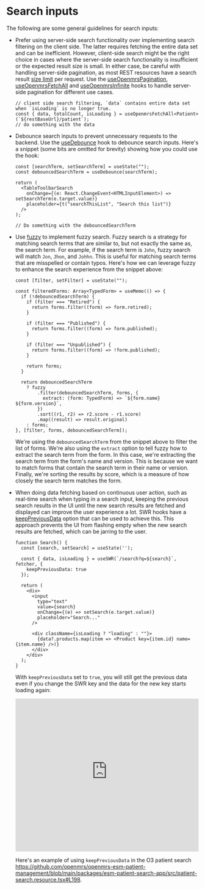 # Search inputs

The following are some general guidelines for search inputs:

- Prefer using server-side search functionality over implementing search filtering on the client side. The latter requires fetching the entire data set and can be inefficient. However, client-side search might be the right choice in cases where the server-side search functionality is insufficient or the expected result size is small. In either case, be careful with handling server-side pagination, as most REST resources have a search result [size limit](https://openmrs.atlassian.net/wiki/spaces/docs/pages/25469882/REST+Module) per request. Use the [useOpenmrsPagination](https://github.com/openmrs/openmrs-esm-core/blob/main/packages/framework/esm-react-utils/src/useOpenmrsPagination.ts), [useOpenmrsFetchAll](https://github.com/openmrs/openmrs-esm-core/blob/main/packages/framework/esm-react-utils/src/useOpenmrsFetchAll.ts) and [useOpenmrsInfinite](https://github.com/openmrs/openmrs-esm-core/blob/main/packages/framework/esm-react-utils/src/useOpenmrsInfinite.ts) hooks to handle server-side pagination for different use cases.

  ```tsx
  // client side search filtering, `data` contains entire data set when `isLoading` is no longer true.
  const { data, totalCount, isLoading } = useOpenmrsFetchAll<Patient>(`${restBaseUrl}/patient`);
  // do something with the data
  ```

- Debounce search inputs to prevent unnecessary requests to the backend. Use the [useDebounce](https://github.com/openmrs/openmrs-esm-core/blob/2396ab96a37bc7202c853110969d82c17fe098a6/packages/framework/esm-react-utils/src/useDebounce.ts) hook to debounce search inputs. Here's a snippet (some bits are omitted for brevity) showing how you could use the hook:

  ```tsx
  const [searchTerm, setSearchTerm] = useState("");
  const debouncedSearchTerm = useDebounce(searchTerm);

  return (
    <TableToolbarSearch
      onChange={(e: React.ChangeEvent<HTMLInputElement>) => setSearchTerm(e.target.value)}
      placeholder={t("searchThisList", "Search this list")}
    />
  );

  // Do something with the debouncedSearchTerm
  ```

- Use [fuzzy](https://npm.im/fuzzy) to implement fuzzy search. Fuzzy search is a strategy for matching search terms that are similar to, but not exactly the same as, the search term. For example, if the search term is `John`, fuzzy search will match `Jon`, `Jhon`, and `Johhn`. This is useful for matching search terms that are misspelled or contain typos. Here's how we can leverage fuzzy to enhance the search experience from the snippet above:

  ```tsx
  const [filter, setFilter] = useState("");

  const filteredForms: Array<TypedForm> = useMemo(() => {
    if (!debouncedSearchTerm) {
      if (filter === "Retired") {
        return forms.filter((form) => form.retired);
      }

      if (filter === "Published") {
        return forms.filter((form) => form.published);
      }

      if (filter === "Unpublished") {
        return forms.filter((form) => !form.published);
      }

      return forms;
    }

    return debouncedSearchTerm
      ? fuzzy
          .filter(debouncedSearchTerm, forms, {
            extract: (form: TypedForm) => `${form.name} ${form.version}`,
          })
          .sort((r1, r2) => r2.score - r1.score)
          .map((result) => result.original)
      : forms;
  }, [filter, forms, debouncedSearchTerm]);
  ```

  We're using the `debouncedSearchTerm` from the snippet above to filter the list of forms. We're also using the `extract` option to tell fuzzy how to extract the search term from the form. In this case, we're extracting the search term from the form's name and version. This is because we want to match forms that contain the search term in their name or version. Finally, we're sorting the results by score, which is a measure of how closely the search term matches the form.

- When doing data fetching based on continuous user action, such as real-time search when typing in a search input, keeping the previous search results in the UI until the new search results are fetched and displayed can improve the user experience a lot. SWR hooks have a [keepPreviousData](https://swr.vercel.app/docs/advanced/understanding.en-US#return-previous-data-for-better-ux) option that can be used to achieve this. This approach prevents the UI from flashing empty when the new search results are fetched, which can be jarring to the user.

  ```tsx
  function Search() {
    const [search, setSearch] = useState('');
  
    const { data, isLoading } = useSWR(`/search?q=${search}`, fetcher, {
      keepPreviousData: true
    });
  
    return (
      <div>
        <input
          type="text"
          value={search}
          onChange={(e) => setSearch(e.target.value)}
          placeholder="Search..."
        />
  
        <div className={isLoading ? "loading" : ""}>
          {data?.products.map(item => <Product key={item.id} name={item.name} />)}
        </div>
      </div>
    );
  }
  ```

  With `keepPreviousData` set to `true`, you will still get the previous data even if you change the SWR key and the data for the new key starts loading again:

  <iframe 
    src="https://user-images.githubusercontent.com/3676859/163695903-a3eb1259-180e-41e0-821e-21c320201194.mp4"
    width="100%"
    height="400"
    frameBorder="0"
    allowFullScreen
  ></iframe>

  Here's an example of using `keepPreviousData` in the O3 patient search https://github.com/openmrs/openmrs-esm-patient-management/blob/main/packages/esm-patient-search-app/src/patient-search.resource.tsx#L198.